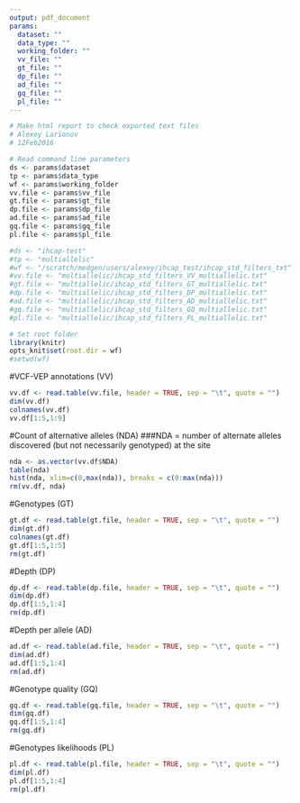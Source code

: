 ```yaml
---
output: pdf_document
params: 
  dataset: ""
  data_type: ""
  working_folder: ""
  vv_file: "" 
  gt_file: ""
  dp_file: ""
  ad_file: ""
  gq_file: ""
  pl_file: ""
---
```


\pagenumbering{gobble}

```r

# Make html report to check exported text files
# Alexey Larionov
# 12Feb2016

# Read command line parameters
ds <- params$dataset
tp <- params$data_type
wf <- params$working_folder
vv.file <- params$vv_file
gt.file <- params$gt_file
dp.file <- params$dp_file
ad.file <- params$ad_file
gq.file <- params$gq_file
pl.file <- params$pl_file

#ds <- "ihcap-test"
#tp <- "multiallelic"
#wf <- "/scratch/medgen/users/alexey/ihcap_test/ihcap_std_filters_txt"
#vv.file <- "multiallelic/ihcap_std_filters_VV_multiallelic.txt"
#gt.file <- "multiallelic/ihcap_std_filters_GT_multiallelic.txt"
#dp.file <- "multiallelic/ihcap_std_filters_DP_multiallelic.txt"
#ad.file <- "multiallelic/ihcap_std_filters_AD_multiallelic.txt"
#gq.file <- "multiallelic/ihcap_std_filters_GQ_multiallelic.txt"
#pl.file <- "multiallelic/ihcap_std_filters_PL_multiallelic.txt"

# Set root folder
library(knitr)
opts_knit$set(root.dir = wf)
#setwd(wf)

```

\begin{center}
\fontsize{18}{26}\selectfont
\textbf{`r ds`\\}
\textbf{`r tp`\\}
\fontsize{12}{20}\selectfont
\textbf{Testing exported tables in R\\}
\end{center}

#VCF-VEP annotations (VV)

```r
vv.df <- read.table(vv.file, header = TRUE, sep = "\t", quote = "")
dim(vv.df)
colnames(vv.df)
vv.df[1:5,1:9]
```

\pagebreak

#Count of alternative alleles (NDA)
###NDA = number of alternate alleles discovered (but not necessarily genotyped) at the site

```r
nda <- as.vector(vv.df$NDA)
table(nda)
hist(nda, xlim=c(0,max(nda)), breaks = c(0:max(nda)))
rm(vv.df, nda)
```

\pagebreak

#Genotypes (GT)

```r
gt.df <- read.table(gt.file, header = TRUE, sep = "\t", quote = "")
dim(gt.df)
colnames(gt.df)
gt.df[1:5,1:5]
rm(gt.df)
```

\pagebreak

#Depth (DP)

```r
dp.df <- read.table(dp.file, header = TRUE, sep = "\t", quote = "")
dim(dp.df)
dp.df[1:5,1:4]
rm(dp.df)
```

#Depth per allele (AD)

```r
ad.df <- read.table(ad.file, header = TRUE, sep = "\t", quote = "")
dim(ad.df)
ad.df[1:5,1:4]
rm(ad.df)
```

\pagebreak

#Genotype quality (GQ)

```r
gq.df <- read.table(gq.file, header = TRUE, sep = "\t", quote = "")
dim(gq.df)
gq.df[1:5,1:4]
rm(gq.df)
```

#Genotypes likelihoods (PL)

```r
pl.df <- read.table(pl.file, header = TRUE, sep = "\t", quote = "")
dim(pl.df)
pl.df[1:5,1:4]
rm(pl.df)
```
